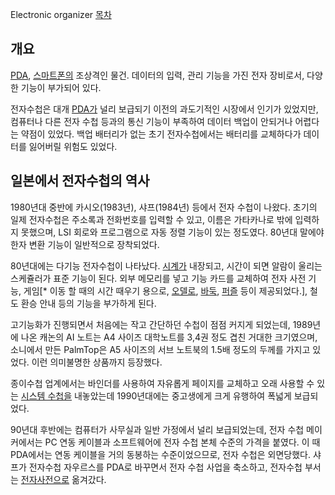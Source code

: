 Electronic organizer
[[목차]]
== 개요 ==
[[PDA]], [[스마트폰]]의 조상격인 물건. 데이터의 입력, 관리 기능을 가진 전자 장비로서, 다양한 기능이 부가되어 있다.

전자수첩은 대개 [[PDA]]가 널리 보급되기 이전의 과도기적인 시장에서 인기가 있었지만, 컴퓨터나 다른 전자 수첩 등과의 통신 기능이 부족하여 데이터 백업이 안되거나 어렵다는 약점이 있었다. 백업 배터리가 없는 초기 전자수첩에서는 배터리를 교체하다가 데이터를 잃어버릴 위험도 있었다.

== 일본에서 전자수첩의 역사 ==
1980년대 중반에 카시오(1983년), 샤프(1984년) 등에서 전자 수첩이 나왔다. 초기의 일제 전자수첩은 주소록과 전화번호를 입력할 수 있고, 이름은 가타카나로 밖에 입력하지 못했으며, LSI 회로와 프로그램으로 자동 정렬 기능이 있는 정도였다. 80년대 말에야 한자 변환 기능이 일반적으로 장착되었다.

80년대에는 다기능 전자수첩이 나타났다. [[시계]]가 내장되고, 시간이 되면 알람이 울리는 스케쥴러가 표준 기능이 된다. 외부 메모리를 넣고 기능 카드를 교체하여 전자 사전 기능, 게임[* 이동 할 때의 시간 때우기 용으로, [[오델로]], [[바둑]], [[퍼즐]] 등이 제공되었다.], 철도 환승 안내 등의 기능을 부가하게 된다.

고기능화가 진행되면서 처음에는 작고 간단하던 수첩이 점점 커지게 되었는데, 1989년에 나온 캐논의 AI 노트는 A4 사이즈 대학노트를 3,4권 정도 겹친 거대한 크기였으며, 소니에서 만든 PalmTop은 A5 사이즈의 서브 노트북의 1.5배 정도의 두께를 가지고 있었다. 이런 의미불명한 상품까지 등장했다.

종이수첩 업계에서는 바인더를 사용하여 자유롭게 페이지를 교체하고 오래 사용할 수 있는 [[시스템 수첩]]을 내놓았는데 1990년대에는 중고생에게 크게 유행하여 폭넓게 보급되었다.

90년대 후반에는 컴퓨터가 사무실과 일반 가정에서 널리 보급되었는데, 전자 수첩 메이커에서는 PC 연동 케이블과 소프트웨어에 전자 수첩 본체 수준의 가격을 붙였다. 이 때 PDA에서는 연동 케이블을 거의 동봉하는 수준이었으므로, 전자 수첩은 외면당했다. 샤프가 전자수첩 자우르스를 PDA로 바꾸면서 전자 수첩 사업을 축소하고, 전자수첩 부서는 [[전자사전]]으로 옮겨갔다.

